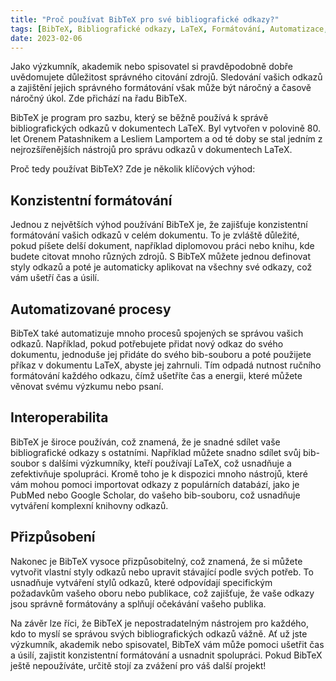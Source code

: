```yaml
---
title: "Proč používat BibTeX pro své bibliografické odkazy?"
tags: [BibTeX, Bibliografické odkazy, LaTeX, Formátování, Automatizace, Interoperabilita, Přizpůsobení, Výzkum, Psání, Publikace]
date: 2023-02-06
---
```


Jako výzkumník, akademik nebo spisovatel si pravděpodobně dobře uvědomujete důležitost správného citování zdrojů. Sledování vašich odkazů a zajištění jejich správného formátování však může být náročný a časově náročný úkol. Zde přichází na řadu BibTeX.

BibTeX je program pro sazbu, který se běžně používá k správě bibliografických odkazů v dokumentech LaTeX. Byl vytvořen v polovině 80. let Orenem Patashnikem a Lesliem Lamportem a od té doby se stal jedním z nejrozšířenějších nástrojů pro správu odkazů v dokumentech LaTeX.


<CiteDrive />

Proč tedy používat BibTeX? Zde je několik klíčových výhod:

## Konzistentní formátování

Jednou z největších výhod používání BibTeX je, že zajišťuje konzistentní formátování vašich odkazů v celém dokumentu. To je zvláště důležité, pokud píšete delší dokument, například diplomovou práci nebo knihu, kde budete citovat mnoho různých zdrojů. S BibTeX můžete jednou definovat styly odkazů a poté je automaticky aplikovat na všechny své odkazy, což vám ušetří čas a úsilí.

## Automatizované procesy

BibTeX také automatizuje mnoho procesů spojených se správou vašich odkazů. Například, pokud potřebujete přidat nový odkaz do svého dokumentu, jednoduše jej přidáte do svého bib-souboru a poté použijete příkaz v dokumentu LaTeX, abyste jej zahrnuli. Tím odpadá nutnost ručního formátování každého odkazu, čímž ušetříte čas a energii, které můžete věnovat svému výzkumu nebo psaní.

## Interoperabilita

BibTeX je široce používán, což znamená, že je snadné sdílet vaše bibliografické odkazy s ostatními. Například můžete snadno sdílet svůj bib-soubor s dalšími výzkumníky, kteří používají LaTeX, což usnadňuje a zefektivňuje spolupráci. Kromě toho je k dispozici mnoho nástrojů, které vám mohou pomoci importovat odkazy z populárních databází, jako je PubMed nebo Google Scholar, do vašeho bib-souboru, což usnadňuje vytváření komplexní knihovny odkazů.

## Přizpůsobení

Nakonec je BibTeX vysoce přizpůsobitelný, což znamená, že si můžete vytvořit vlastní styly odkazů nebo upravit stávající podle svých potřeb. To usnadňuje vytváření stylů odkazů, které odpovídají specifickým požadavkům vašeho oboru nebo publikace, což zajišťuje, že vaše odkazy jsou správně formátovány a splňují očekávání vašeho publika.

Na závěr lze říci, že BibTeX je nepostradatelným nástrojem pro každého, kdo to myslí se správou svých bibliografických odkazů vážně. Ať už jste výzkumník, akademik nebo spisovatel, BibTeX vám může pomoci ušetřit čas a úsilí, zajistit konzistentní formátování a usnadnit spolupráci. Pokud BibTeX ještě nepoužíváte, určitě stojí za zvážení pro váš další projekt!
